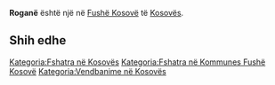 {{Fshat në 
 | Emri                = Roganë
 | EmriAlt                = 
 | NAME_SHORT_FORM=      
 | NAME_GENERIC=      
 | NAME_SORT_NAME_RO=      ROGANE
 | FULL_NAME_RO = Roganë
 | FULL_NAME_ND_RO=Rogane
 | SORT_NAME_RG=ROGANE
 | FULL_NAME_RG=Roganë
 | FULL_NAME_ND_RG=Rogane
 | SRP_NAME_SHORT_FORM=      
 | SRP_NAME_GENERIC=      
 | SRP_NAME_SORT_NAME_RO=      
 | SRP_FULL_NAME_RO = 
 | SRP_FULL_NAME_ND_RO=
 | SRP_SORT_NAME_RG=
 | SRP_FULL_NAME_RG=
 | SRP_FULL_NAME_ND_RG=
 | Emri (Rasa dhanore) = 
 | Figura              = 
 | Shteti              = Kosovo
 | Komuna              = Fushë Kosovë
 | Kodi postar         = 
 | Sipërfaqja          = 

 | Popullsia           = 

 | Regj. i popullsisë  = 
 | Dend. e popullsisë  = 
 | Faqja zyrtare       = 
 <!--- Koordinatat ----> 
 | Gjerësia            = 42.555556
 | Gjatësia            = 21.683056
 | Lartësia            = 
}}
'''Roganë''' është një [[]] në [[Fushë Kosovë]] të [[Kosovës]].

<!-- == Gjeografia == -->
<!-- == Historia == -->
<!-- == Demografia == -->
== Shih edhe ==
{{Komuna Fushë Kosovë}}
{{Kosovo-Administrata-Cung}}

[[Kategoria:Fshatra në Kosovës]]
[[Kategoria:Fshatra në Kommunes Fushë Kosovë]]
[[Kategoria:Vendbanime në Kosovës]]